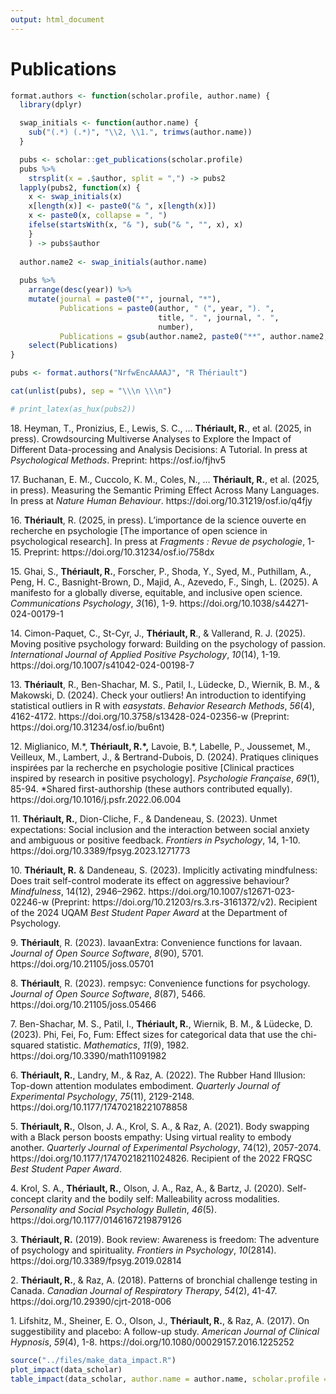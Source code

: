```yaml
---
output: html_document
---
```


\scriptsize
\setlength{\parindent}{-0.2in}
\setlength{\leftskip}{0.2in}
<!-- \setlength{\parskip}{8pt} -->

# Publications

```r
format.authors <- function(scholar.profile, author.name) {
  library(dplyr)

  swap_initials <- function(author.name) {
    sub("(.*) (.*)", "\\2, \\1.", trimws(author.name))
  }

  pubs <- scholar::get_publications(scholar.profile)
  pubs %>% 
    strsplit(x = .$author, split = ",") -> pubs2
  lapply(pubs2, function(x) {
    x <- swap_initials(x)
    x[length(x)] <- paste0("& ", x[length(x)])
    x <- paste0(x, collapse = ", ")
    ifelse(startsWith(x, "& "), sub("& ", "", x), x)
    }
    ) -> pubs$author
  
  author.name2 <- swap_initials(author.name)
  
  pubs %>% 
    arrange(desc(year)) %>%
    mutate(journal = paste0("*", journal, "*"),
           Publications = paste0(author, " (", year, "). ", 
                                 title, ". ", journal, ". ", 
                                 number),
           Publications = gsub(author.name2, paste0("**", author.name2, "**"), Publications)) %>% 
    select(Publications)
}

pubs <- format.authors("NrfwEncAAAAJ", "R Thériault")

cat(unlist(pubs), sep = "\\\n \\\n")

```

```r
# print_latex(as_hux(pubs2))
```

<!-- \large -->
\footnotesize
\setlength{\parindent}{-0.4in}
\setlength{\leftskip}{0.4in}

18\. Heyman, T., Pronizius, E., Lewis, S. C., ... **Thériault, R.**, et al. (2025, in press). Crowdsourcing Multiverse Analyses to Explore the Impact of Different Data-processing and Analysis Decisions: A Tutorial. In press at *Psychological Methods*. Preprint: https://osf.io/fjhv5

17\. Buchanan, E. M., Cuccolo, K. M., Coles, N., ... **Thériault, R.**, et al. (2025, in press). Measuring the Semantic Priming Effect Across Many Languages. In press at *Nature Human Behaviour*. https://doi.org/10.31219/osf.io/q4fjy

16\. **Thériault**, R. (2025, in press). L’importance de la science ouverte en recherche en psychologie [The importance of open science in psychological research]. In press at *Fragments : Revue de psychologie*, 1-15. Preprint: https://doi.org/10.31234/osf.io/758dx

15\. Ghai, S., **Thériault, R.**, Forscher, P., Shoda, Y., Syed, M., Puthillam, A., Peng, H. C., Basnight-Brown, D., Majid, A., Azevedo, F., Singh, L. (2025). A manifesto for a globally diverse, equitable, and inclusive open science. *Communications Psychology*, *3*(16), 1-9. https://doi.org/10.1038/s44271-024-00179-1

14\. Cimon-Paquet, C., St-Cyr, J., **Thériault, R**., & Vallerand, R. J. (2025). Moving positive psychology forward: Building on the psychology of passion. *International Journal of Applied Positive Psychology*, *10*(14), 1-19. https://doi.org/10.1007/s41042-024-00198-7

13\. **Thériault**, R., Ben-Shachar, M. S., Patil, I., Lüdecke, D., Wiernik, B. M., & Makowski, D. (2024). Check your outliers! An introduction to identifying statistical outliers in R with *easystats*. *Behavior Research Methods*, *56*(4), 4162-4172. https://doi.org/10.3758/s13428-024-02356-w (Preprint: https://doi.org/10.31234/osf.io/bu6nt)

12\. Miglianico, M.\*, **Thériault, R.\*,** Lavoie, B.\*, Labelle, P., Joussemet, M., Veilleux, M., Lambert, J., & Bertrand-Dubois, D. (2024). Pratiques cliniques inspirées par la recherche en psychologie positive [Clinical practices inspired by research in positive psychology]. *Psychologie Française*, *69*(1), 85-94. \*Shared first-authorship (these authors contributed equally). https://doi.org/10.1016/j.psfr.2022.06.004

11\. **Thériault, R.**, Dion-Cliche, F., & Dandeneau, S. (2023). Unmet expectations: Social inclusion and the interaction between social anxiety and ambiguous or positive feedback. *Frontiers in Psychology*, 14, 1-10. https://doi.org/10.3389/fpsyg.2023.1271773

10\. **Thériault, R.** & Dandeneau, S. (2023). Implicitly activating mindfulness: Does trait self-control moderate its effect on aggressive behaviour? *Mindfulness*, 14(12), 2946–2962. https://doi.org/10.1007/s12671-023-02246-w (Preprint: https://doi.org/10.21203/rs.3.rs-3161372/v2). Recipient of the 2024 UQAM *Best Student Paper Award* at the Department of Psychology.

9\. **Thériault**, R. (2023). lavaanExtra: Convenience functions for lavaan. *Journal of Open Source Software*, *8*(90), 5701. https://doi.org/10.21105/joss.05701

8\. **Thériault**, R. (2023). rempsyc: Convenience functions for psychology. *Journal of Open Source Software*, *8*(87), 5466. https://doi.org/10.21105/joss.05466

7\. Ben-Shachar, M. S., Patil, I., **Thériault, R.**, Wiernik, B. M., & Lüdecke, D. (2023). Phi, Fei, Fo, Fum: Effect sizes for categorical data that use the chi-squared statistic. *Mathematics*, *11*(9), 1982. https://doi.org/10.3390/math11091982

6\. **Thériault, R.**, Landry, M., & Raz, A. (2022). The Rubber Hand Illusion: Top-down attention modulates embodiment. *Quarterly Journal of Experimental Psychology*, *75*(11), 2129-2148. https://doi.org/10.1177/17470218221078858

5\. **Thériault, R.**, Olson, J. A., Krol, S. A., & Raz, A. (2021). Body swapping with a Black person boosts empathy: Using virtual reality to embody another. *Quarterly Journal of Experimental Psychology*, 74(12), 2057-2074. https://doi.org/10.1177/17470218211024826. Recipient of the 2022 FRQSC *Best Student Paper Award*.

4\. Krol, S. A., **Thériault, R.**, Olson, J. A., Raz, A., & Bartz, J. (2020). Self-concept clarity and the bodily self: Malleability across modalities. *Personality and Social Psychology Bulletin*, *46*(5). https://doi.org/10.1177/0146167219879126

3\. **Thériault, R.** (2019). Book review: Awareness is freedom: The adventure of psychology and spirituality. *Frontiers in Psychology*, *10*(2814)*.* https://doi.org/10.3389/fpsyg.2019.02814

2\. **Thériault, R.**, & Raz, A. (2018). Patterns of bronchial challenge testing in Canada. *Canadian Journal of Respiratory Therapy*, *54*(2), 41-47. https://doi.org/10.29390/cjrt-2018-006

1\. Lifshitz, M., Sheiner, E. O., Olson, J., **Thériault, R.**, & Raz, A. (2017). On suggestibility and placebo: A follow-up study. *American Journal of Clinical Hypnosis*, *59*(4), 1-8. https://doi.org/10.1080/00029157.2016.1225252

```r

source("../files/make_data_impact.R")
plot_impact(data_scholar)
table_impact(data_scholar, author.name = author.name, scholar.profile = scholar.profile)

```

<!-- # Non-Peer-Reviewed Publications -->

<!-- **Thériault, R.** (2023). Bonnes pratiques et science ouverte : Un document d'accompagnement au PRD. <https://remi-theriault.com/files/science_ouverte2023.pdf> -->

<!-- **Thériault, R.**, Masson, R., & Dandeneau, S. (in preparation). Is the Mind More Powerful Than the Heart? A Randomized Controlled Trial of Two Loving-Kindness Interventions. -->

<!-- **Thériault, R.**, Dandeneau, S., & Baldwin, M. (in preparation). All in a smiling face: The attentional benefits of dynamic attention training for low self-esteem individuals. -->

<!-- **Thériault, R.**, Landry, M., Mattuck, S., and Raz, A. (in preparation). The Rubber Hand Illusion: Does cognitive load affect EEG & electrodermal activity? -->

<!-- **Thériault, R.**, Corber, L., MacLean, C. W., Napoleon, J.-S., Olson, J., Turkakin, E., & Raz, A. (in preparation). Suggestion affects subjective breathlessness but not objective pulmonary function. -->

<!-- **Thériault, R.** (2018). *Comparing the effects of mental and embodied perspective-taking* (Master's thesis). McGill University, Montréal, Québec, Canada. -->

<!-- **Thériault, R.** (2016). *Exploring cognitive dimensions of body ownership* (Bachelor's thesis). McGill University, Montréal, Québec, Canada. -->

<!-- **Thériault, R.**, Baron, A., & Cowell, B.(2012). *Comment les activités artistiques peuvent développer l'estime de soi chez les jeunes marginalisés : une intervention en cirque social à la maison des jeunes Kekpart* (Collegial thesis). Cégep Édouard-Montpetit, Longueuil, Québec, Canada. -->
